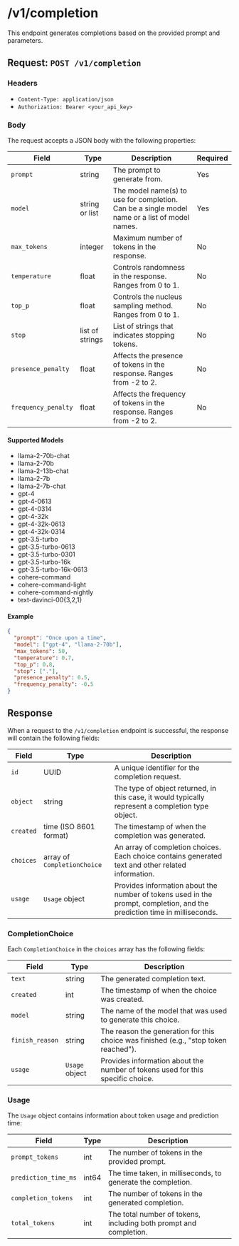 # /v1/completion

This endpoint generates completions based on the provided prompt and parameters.

## Request: `POST /v1/completion`

### Headers

- `Content-Type: application/json`
- `Authorization: Bearer <your_api_key>`

### Body

The request accepts a JSON body with the following properties:

| Field              | Type                | Description                                                                                     | Required |
|--------------------|---------------------|-------------------------------------------------------------------------------------------------|----------|
| `prompt`           | string              | The prompt to generate from.                                                                    | Yes      |
| `model`            | string or list      | The model name(s) to use for completion. Can be a single model name or a list of model names.   | Yes       |
| `max_tokens`       | integer             | Maximum number of tokens in the response.                                                       | No       |
| `temperature`      | float               | Controls randomness in the response. Ranges from 0 to 1.                                       | No       |
| `top_p`            | float               | Controls the nucleus sampling method. Ranges from 0 to 1.                                      | No       |
| `stop`             | list of strings     | List of strings that indicates stopping tokens.                                                | No       |
| `presence_penalty` | float               | Affects the presence of tokens in the response. Ranges from -2 to 2.                           | No       |
| `frequency_penalty`| float               | Affects the frequency of tokens in the response. Ranges from -2 to 2.                          | No       |

#### Supported Models
* llama-2-70b-chat
* llama-2-70b
* llama-2-13b-chat
* llama-2-7b
* llama-2-7b-chat
* gpt-4
* gpt-4-0613
* gpt-4-0314
* gpt-4-32k
* gpt-4-32k-0613
* gpt-4-32k-0314
* gpt-3.5-turbo
* gpt-3.5-turbo-0613
* gpt-3.5-turbo-0301
* gpt-3.5-turbo-16k
* gpt-3.5-turbo-16k-0613
* cohere-command
* cohere-command-light
* cohere-command-nightly
* text-davinci-00{3,2,1}

#### Example

```json
{
  "prompt": "Once upon a time",
  "model": ["gpt-4", "llama-2-70b"],
  "max_tokens": 50,
  "temperature": 0.7,
  "top_p": 0.8,
  "stop": ["."],
  "presence_penalty": 0.5,
  "frequency_penalty": -0.5
}
```
## Response

When a request to the `/v1/completion` endpoint is successful, the response will contain the following fields:

| Field         | Type                          | Description                                                                                                          |
|---------------|-------------------------------|----------------------------------------------------------------------------------------------------------------------|
| `id`          | UUID                          | A unique identifier for the completion request.                                                                      |
| `object`      | string                        | The type of object returned, in this case, it would typically represent a completion type object.                    |
| `created`     | time (ISO 8601 format)        | The timestamp of when the completion was generated.                                                                  |
| `choices`     | array of `CompletionChoice`   | An array of completion choices. Each choice contains generated text and other related information.                   |
| `usage`       | `Usage` object                | Provides information about the number of tokens used in the prompt, completion, and the prediction time in milliseconds. |

### CompletionChoice

Each `CompletionChoice` in the `choices` array has the following fields:

| Field           | Type          | Description                                                                           |
|-----------------|---------------|---------------------------------------------------------------------------------------|
| `text`          | string        | The generated completion text.                                                        |
| `created`       | int           | The timestamp of when the choice was created.                                         |
| `model`         | string        | The name of the model that was used to generate this choice.                           |
| `finish_reason` | string        | The reason the generation for this choice was finished (e.g., "stop token reached").  |
| `usage`         | `Usage` object| Provides information about the number of tokens used for this specific choice.        |

### Usage

The `Usage` object contains information about token usage and prediction time:

| Field                | Type        | Description                                                                                                      |
|----------------------|-------------|------------------------------------------------------------------------------------------------------------------|
| `prompt_tokens`      | int         | The number of tokens in the provided prompt.                                                                     |
| `prediction_time_ms` | int64       | The time taken, in milliseconds, to generate the completion.                                                     |
| `completion_tokens`  | int         | The number of tokens in the generated completion.                                                               |
| `total_tokens`       | int         | The total number of tokens, including both prompt and completion.               
